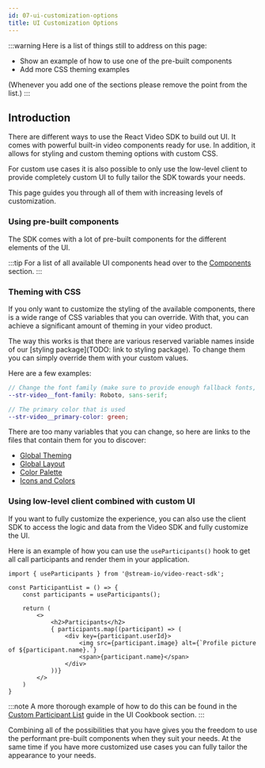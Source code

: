 ```yaml
---
id: 07-ui-customization-options
title: UI Customization Options
---
```


:::warning
Here is a list of things still to address on this page:

- Show an example of how to use one of the pre-built components
- Add more CSS theming examples

(Whenever you add one of the sections please remove the point from the list.)
:::

## Introduction

There are different ways to use the React Video SDK to build out UI. It comes with powerful built-in video components ready for use.
In addition, it allows for styling and custom theming options with custom CSS.

For custom use cases it is also possible to only use the low-level client to provide completely custom UI to fully tailor the SDK towards your needs.

This page guides you through all of them with increasing levels of customization.

### Using pre-built components

The SDK comes with a lot of pre-built components for the different elements of the UI.

:::tip
For a list of all available UI components head over to the [Components](../../ui/01-ui-overview) section.
:::

### Theming with CSS

If you only want to customize the styling of the available components, there is a wide range of CSS variables that you can override.
With that, you can achieve a significant amount of theming in your video product.

The way this works is that there are various reserved variable names inside of our [styling package](TODO: link to styling package).
To change them you can simply override them with your custom values.

Here are a few examples:

```scss
// Change the font family (make sure to provide enough fallback fonts, though)
--str-video__font-family: Roboto, sans-serif;

// The primary color that is used
--str-video__primary-color: green;
```

There are too many variables that you can change, so here are links to the files that contain them for you to discover:

- [Global Theming](https://github.com/GetStream/stream-video-js/blob/main/packages/styling/src/_global-theme-variables.scss)
- [Global Layout](https://github.com/GetStream/stream-video-js/blob/main/packages/styling/src/_global-layout-variables.scss)
- [Color Palette](https://github.com/GetStream/stream-video-js/blob/main/packages/styling/src/_palette-variables.scss)
- [Icons and Colors](https://github.com/GetStream/stream-video-js/blob/main/packages/styling/src/_variables.scss)

### Using low-level client combined with custom UI

If you want to fully customize the experience, you can also use the client SDK to access the logic and data from the Video SDK and fully customize the UI.

Here is an example of how you can use the `useParticipants()` hook to get all call participants and render them in your application.

```tsx
import { useParticipants } from '@stream-io/video-react-sdk';

const ParticipantList = () => {
    const participants = useParticipants();

    return (
        <>
            <h2>Participants</h2>
            { participants.map((participant) => (
                <div key={participant.userId}>
                    <img src={participant.image} alt={`Profile picture of ${participant.name}.`}
                    <span>{participant.name}</span>
                </div>
            ))}
        </>
    )
}
```

:::note
A more thorough example of how to do this can be found in the [Custom Participant List](../../ui-cookbook/participant-list) guide in the UI Cookbook section.
:::

Combining all of the possibilities that you have gives you the freedom to use the performant pre-built components when they suit your needs.
At the same time if you have more customized use cases you can fully tailor the appearance to your needs.
